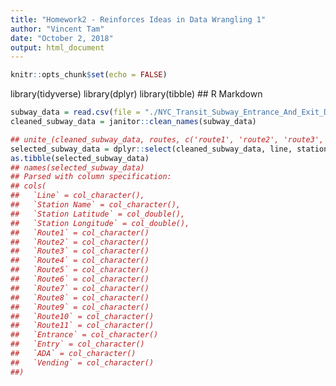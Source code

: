 ```yaml
---
title: "Homework2 - Reinforces Ideas in Data Wrangling 1"
author: "Vincent Tam"
date: "October 2, 2018"
output: html_document
---
```

```r
knitr::opts_chunk$set(echo = FALSE)
```
library(tidyverse)
library(dplyr)
library(tibble)
## R Markdown
```r
subway_data = read.csv(file = "./NYC_Transit_Subway_Entrance_And_Exit_Data.csv")
cleaned_subway_data = janitor::clean_names(subway_data)

## unite_(cleaned_subway_data, routes, c('route1', 'route2', 'route3', 'route4', 'route5', 'route6', 'route7', 'route8', 'route9', 'route10', 'route11')
selected_subway_data = dplyr::select(cleaned_subway_data, line, station_name, station_latitude, station_longitude, route1, route2, route3, route4, route5, route6, route7, route8, route9, route10, route11, entry, vending, entrance_type, ada)
as.tibble(selected_subway_data)
## names(selected_subway_data)
## Parsed with column specification:
## cols(
##   `Line` = col_character(),
##   `Station Name` = col_character(),
##   `Station Latitude` = col_double(),
##   `Station Longitude` = col_double(),
##   `Route1` = col_character()
##   `Route2` = col_character()
##   `Route3` = col_character()
##   `Route4` = col_character()
##   `Route5` = col_character()
##   `Route6` = col_character()
##   `Route7` = col_character()
##   `Route8` = col_character()
##   `Route9` = col_character()
##   `Route10` = col_character()
##   `Route11` = col_character()
##   `Entrance` = col_character()
##   `Entry` = col_character()
##   `ADA` = col_character()
##   `Vending` = col_character()
##)
```

